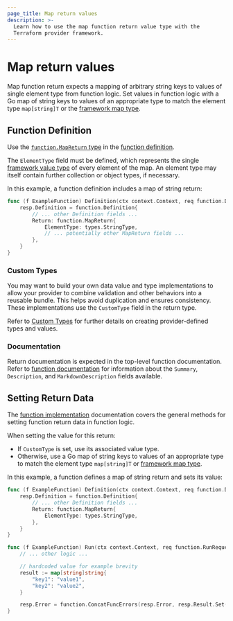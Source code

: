 ```yaml
---
page_title: Map return values
description: >-
  Learn how to use the map function return value type with the
  Terraform provider framework.
---
```


# Map return values

Map function return expects a mapping of arbitrary string keys to values of single element type from function logic. Set values in function logic with a Go map of string keys to values of an appropriate type to match the element type `map[string]T` or the [framework map type](/terraform/plugin/framework/handling-data/types/map).

## Function Definition

Use the [`function.MapReturn` type](https://pkg.go.dev/github.com/hashicorp/terraform-plugin-framework/function#MapReturn) in the [function definition](/terraform/plugin/framework/functions/implementation#definition-method).

The `ElementType` field must be defined, which represents the single [framework value type](/terraform/plugin/framework/handling-data/types) of every element of the map. An element type may itself contain further collection or object types, if necessary.

In this example, a function definition includes a map of string return:

```go
func (f ExampleFunction) Definition(ctx context.Context, req function.DefinitionRequest, resp *function.DefinitionResponse) {
    resp.Definition = function.Definition{
        // ... other Definition fields ...
        Return: function.MapReturn{
            ElementType: types.StringType,
            // ... potentially other MapReturn fields ...
        },
    }
}
```

### Custom Types

You may want to build your own data value and type implementations to allow your provider to combine validation and other behaviors into a reusable bundle. This helps avoid duplication and ensures consistency. These implementations use the `CustomType` field in the return type.

Refer to [Custom Types](/terraform/plugin/framework/handling-data/types/custom) for further details on creating provider-defined types and values.

### Documentation

Return documentation is expected in the top-level function documentation. Refer to [function documentation](/terraform/plugin/framework/functions/documentation) for information about the `Summary`, `Description`, and `MarkdownDescription` fields available.

## Setting Return Data

The [function implementation](/terraform/plugin/framework/functions/implementation) documentation covers the general methods for setting function return data in function logic.

When setting the value for this return:

* If `CustomType` is set, use its associated value type.
* Otherwise, use a Go map of string keys to values of an appropriate type to match the element type `map[string]T` or [framework map type](/terraform/plugin/framework/handling-data/types/map).

In this example, a function defines a map of string return and sets its value:

```go
func (f ExampleFunction) Definition(ctx context.Context, req function.DefinitionRequest, resp *function.DefinitionResponse) {
    resp.Definition = function.Definition{
        // ... other Definition fields ...
        Return: function.MapReturn{
            ElementType: types.StringType,
        },
    }
}

func (f ExampleFunction) Run(ctx context.Context, req function.RunRequest, resp *function.RunResponse) {
    // ... other logic ...

    // hardcoded value for example brevity
    result := map[string]string{
        "key1": "value1",
        "key2": "value2",
    }

    resp.Error = function.ConcatFuncErrors(resp.Error, resp.Result.Set(ctx, &result))
}
```
